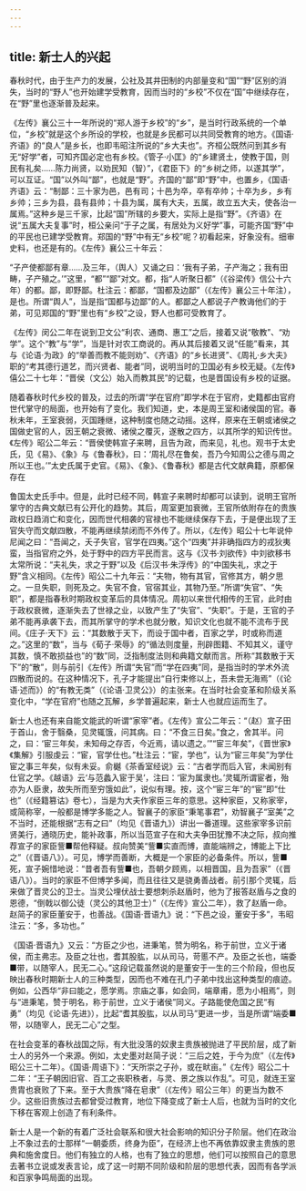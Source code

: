 ```yaml
---
---
---
```

title: 新士人的兴起
---



春秋时代，由于生产力的发展，公社及其井田制的内部量变和“国”“野”区别的消失，当时的“野人”也开始建学受教育，因而当时的“乡校”不仅在“国”中继续存在，在“野”里也逐渐普及起来。

《左传》襄公三十一年所说的“郑人游于乡校”的“乡”，是当时行政系统的一个单位，“乡校”就是这个乡所设的学校，也就是乡民都可以共同受教育的地方。《国语·齐语》的“良人”是乡长，也即韦昭注所说的“乡大夫也”。齐桓公既然问到其乡有无“好学”者，可知齐国必定也有乡校。《管子·小匡》的“乡建贤土，使教于国，则民有礼矣……陈力尚贤，以劝民知（智）”，《君臣下》的“乡树之师，以遂其学”，可以互证。“国”以外叫“鄙”，也就是“野”。齐国的“鄙”即“野”中，也置乡，《国语·齐语》云：“制鄙：三十家为邑，邑有司；十邑为卒，卒有卒帅；十卒为乡，乡有乡帅；三乡为县，县有县帅；十县为属，属有大夫，五属，故立五大夫，使各治一属焉。”这种乡是三千家，比起“国”所辖的乡要大，实际上是指“野”。《齐语》在说“五属大夫复事”时，桓公亲问“于子之属，有居处为义好学”事，可能齐国“野”中的平民也已建学受教育。郑国的“野”中有无“乡校”呢？初看起来，好象没有。细审史料，也还是有的。《左传》襄公三十年云：

“子产使都鄙有章……及三年，（舆人）又诵之曰：‘我有子弟，子产海之；我有田畴，子产殖之。’”这里，“都”“鄙”对文。都，指“人听聚日都”（《谷梁传》信公十六年）的都。鄙，即野鄙。杜注云：都鄙，“国都及边鄙”（《左传》襄公三十年注），是也。所谓“舆人”，当是指“国都与边鄙”的人。都鄙之人都说子产教诲他们的于弟，可见郑国的“野”里也有“乡校”之设，野人也都可受教育了。

《左传》闵公二年在说到卫文公“利农、通商、惠工”之后，接着又说“敬教”、“劝学”。这个“教”与“学”，当是针对农工商说的。再从其后接着又说“任能”看来，其与《论语·为政》的“举善而教不能则劝”、《齐语》的“乡长进贤”、《周礼·乡大夫》职的“考其德行道艺，而兴贤者、能者”同，说明当时的卫国必有乡校无疑。《左传》僖公二十七年：“晋侯（文公）始入而教其民”的记载，也是晋国设有乡校的证据。

随着春秋时代乡校的普及，过去的所谓“学在官府”即学术在于官府，史籍都由官府世代掌守的局面，也开始有了变化。我们知道，史，本是周王室和诸侯国的官。春秋未年，王室衰弱，灭国踵继，这种制度也随之动摇。这样，原来在王朝或诸侯之国做史官的人，因王朝之衰微、诸侯之覆灭，遂散之四方，以其所学的知识传世。《左传》昭公二年云：“晋侯使韩宣子来聘，且告为政，而来见，礼也。观书于太史氏，见《易》、《象》与《鲁春秋》，曰：‘周礼尽在鲁矣，吾乃今知周公之德与周之所以王也。’”太史氏属于史官。《易》、《象》、《鲁春秋》都是古代文献典籍，原都保存在

鲁国太史氏手中。但是，此时已经不同，韩宣子来聘时却都可以读到，说明王官所掌守的古典文献已有公开化的趋势。其后，周室更加衰微，王官所依附存在的贵族政权日趋消亡和变化，因而世代相袭的官禄也不能继续保存下去，于是便出现了王官失守而文献四散，不能再继续禁闭而不外传了。所以，《左传》昭公十七年说仲尼闻之曰：“吾闻之，夭子失官，官学在四夷。”这个“四夷”并非确指四方的戎狄夷蛮，当指官府之外，处于野中的四方平民而言。这与《汉书·刘欲传》中刘欲移书太常所说：“夫礼失，求之于野”以及《后汉书·朱浮传》的“中国失礼，求之于野”含义相同。《左传》昭公二十九年云：“夫物，物有其官，官修其方，朝夕思之。一旦失职，则死及之。失官不食，官宿其业，其物乃至。”所谓“失官”、“失职”，都是指春秋时期政权变革后的具体情况。周初以来世代相传的王官，此时由于政权衰微，逐渐失去了世禄之业，以致产生了“失官”、“失职”。于是，王官的子弟不能再承袭下去，而其所掌守的学术也就分散，知识文化也就不能不流布于民间。《庄子·天下》云：“其数散于天下，而设于国中者，百家之学，时或称而道之。”这里的“数”，当与《荀子·荣辱》的“循法则度量，刑辟图籍、不知其义，谨守其数，慎不敢损益也”的“数”同，泛指制度法则和典籍文献而言。所称“其数散于天下”的“散”，则与前引《左传》所谓“失官”而“学在四夷”同，是指当时的学术外流四散而说的。在这种情况下，孔子才能提出“自行束修以上，吾未尝无海焉”（《论语·述而》）的“有教无类”（《论语·卫灵公》）的主张来。在当时社会变革和阶级关系变化中，“学在官府”也随之瓦解，乡学普遍起来，新士人也就应运而生了。

新士人也还有来自能文能武的听谓“家宰”者。《左传》宣公二年云：“（赵）宣子田于首山，舍于翳桑，见灵辄饿，问其病。曰：“不食三日矣。”食之，舍其半。问之，曰：‘宦三年矣，未知母之存否，今近焉，请以遗之。’”“宦三年矣”，《晋世家》《集解》引服虔云：“宦，官学仕也。”杜注云：“宦，学也”，认为“宦三年矣”为学仕宦之事三年矣，似有未妥。俞樾《茶香室经说》云：“古者学而后入官，未闻别有仕官之学。《越语》云‘与范蠡入宦于吴’，注曰：‘宦为属隶也。’灵辄所谓宦者，殆亦为人臣隶，故失所而至穷饿如此”，说似有理。按，这个“宦三年”的“宦”即“仕也”（《经籍篡诂》卷七），当是为大夫作家臣三年的意思。这种家臣，又称家宰，或简称宰，一般都是博学多能之人。智襄子的家臣“秉笔事君”，劝智襄子“室美”之不当时，还能根据“志有之曰”（均见《晋语九》）讲出一番道理。这些家宰多识前贤美行，通晓历史，能补政事，所以当范宣子在和大夫争田犹豫不决之际，叔向推荐宣子的家臣訾■帮他释疑。叔向赞美“訾■实直而博，直能端辨之，博能上下比之”（《晋语八》）。可见，博学而善断，大概是一个家臣的必备条件。所以，訾■死，宣子婉惜地说：“昔者吾有訾■也，吾朝夕顾焉，以相晋国，且为吾家”（《晋语八》）。当时的家臣不但博学多闻，而且往往又是骁勇善战者。前引那个灵辄，后来做了晋灵公的卫士。当灵公埋伏战士要想刺杀赵盾时，他为了报答赵盾与之食的恩德，“倒戟以御公徒（灵公的其他卫士）”（《左传》宣公二年），救了赵盾一命。赵简子的家臣董安于，也善战。《国语·晋语九》说：“下邑之设，董安于多”，韦昭注云：“多，多功也。”

《国语·晋语九》又云：“方臣之少也，进秉笔，赞为明名，称于前世，立义于诸侯，而主弗志。及臣之壮也，耆其股肱，以从司马，苛慝不产。及臣之长也，端委■带，以随宰人，民无二心。”这段记载虽然说的是董安于一生的三个阶段，但也反映出春秋时期新士人的三种类型，因而也不难在孔门子弟中找出这种类型的痕迹。例如，公西华“非曰能之，愿学焉。宗庙之事，如会同，端章甫，愿为小相焉”，则与“进秉笔，赞于明名，称于前世，立义于诸侯”同义。子路能使危国之民“有勇”（均见《论语·先进》），比起“耆其股肱，以从司马”更进一步，当是所谓“端委■带，以随宰人，民无二心”之型。

在社会变革的春秋战国之际，有大批没落的奴隶主贵族被抛进了平民阶层，成了新士人的另外一个来源。例如，太史墨对赵简子说：“三后之姓，于今为庶”（《左传》昭公三十二年）。《国语·周语下》：“天所崇之子孙，或在畎亩。”《左传》昭公二十二年：“王子朝因旧官、百工之丧职秩者，与灵、景之族以作乱”。可见，就连王室贵胄也衰败了下来。至于大贵族“降在皂隶”（《左传》昭公三年）的更当为数不少。这些旧贵族过去都曾受过教育，地位下降变成了新士人后，也就为当时的文化下移在客观上创造了有利条件。

新士人是一个新的有着广泛社会联系和很大社会影响的知识分子阶层。他们在政治上不象过去的士那样“一朝委质，终身为臣”，在经济上也不再依靠奴隶主贵族的恩典和施舍度日。他们有独立的人格，也有了独立的思想，他们可以按照自己的意思去著书立说或发表言论，成了这一时期不同阶级和阶层的思想代表，因而有各学派和百家争鸣局面的出现。